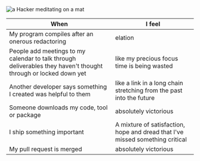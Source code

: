 



<Image src="https://zackproser.b-cdn.net/images/programmer-emotions.webp" alt="a Hacker meditating on a mat" width={800} height={600}/>

|  When  |   I feel |   
|---|---|
| My program compiles after an onerous redactoring|  elation|   
| People add meetings to my calendar to talk through deliverables they haven't thought through or locked down yet| like my precious focus time is being wasted   |   
| Another developer says something I created was helpful to them| like a link in a long chain stretching from the past into the future|  
| Someone downloads my code, tool or package| absolutely victorious |
| I ship something important | A mixture of satisfaction, hope and dread that I've missed something critical|
| My pull request is merged | absolutely victorious |
